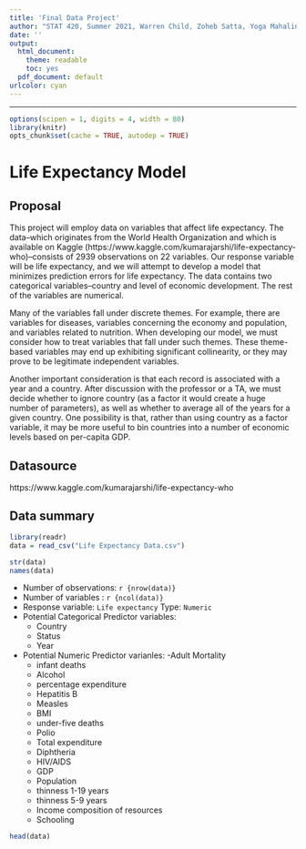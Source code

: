 ```yaml
---
title: 'Final Data Project'
author: "STAT 420, Summer 2021, Warren Child, Zoheb Satta, Yoga Mahalingam"
date: ''
output:
  html_document: 
    theme: readable
    toc: yes  
  pdf_document: default
urlcolor: cyan
---
```


***

```r
options(scipen = 1, digits = 4, width = 80)
library(knitr)
opts_chunk$set(cache = TRUE, autodep = TRUE)
```

# Life Expectancy Model

## Proposal
This project will employ data on variables that affect life expectancy. The data--which originates from the World Health Organization and which is available on Kaggle (https://www.kaggle.com/kumarajarshi/life-expectancy-who)--consists of 2939 observations on 22 variables. Our response variable will be life expectancy, and we will attempt to develop a model that minimizes prediction errors for life expectancy. The data contains two categorical variables--country and level of economic development. The rest of the variables are numerical.

Many of the variables fall under discrete themes. For example, there are variables for diseases, variables concerning the economy and population, and variables related to nutrition. When developing our model, we must consider how to treat variables that fall under such themes. These theme-based variables may end up exhibiting significant collinearity, or they may prove to be legitimate independent variables. 

Another important consideration is that each record is associated with a year and a country. After discussion with the professor or a TA, we must decide whether to ignore country (as a factor it would create a huge number of parameters), as well as whether to average all of the years for a given country. One possibility is that, rather than using country as a factor variable, it may be more useful to bin countries into a number of economic levels based on per-capita GDP. 

## Datasource

https://www.kaggle.com/kumarajarshi/life-expectancy-who

## Data summary
```r
library(readr)
data = read_csv("Life Expectancy Data.csv")
```

```r
str(data)
names(data)
```

- Number of observations: ``r {nrow(data)}``
- Number of variables : ``r {ncol(data)}``
- Response variable: `Life expectancy` Type: `Numeric`
- Potential Categorical Predictor variables:
  - Country
  - Status
  - Year
- Potential Numeric Predictor varianles:
  -Adult Mortality
  - infant deaths
  - Alcohol
  - percentage expenditure
  - Hepatitis B
  - Measles
  - BMI
  - under-five deaths
  - Polio
  - Total expenditure
  - Diphtheria
  - HIV/AIDS
  - GDP
  - Population
  - thinness  1-19 years
  - thinness 5-9 years
  - Income composition of resources
  - Schooling

```r
head(data)
```
